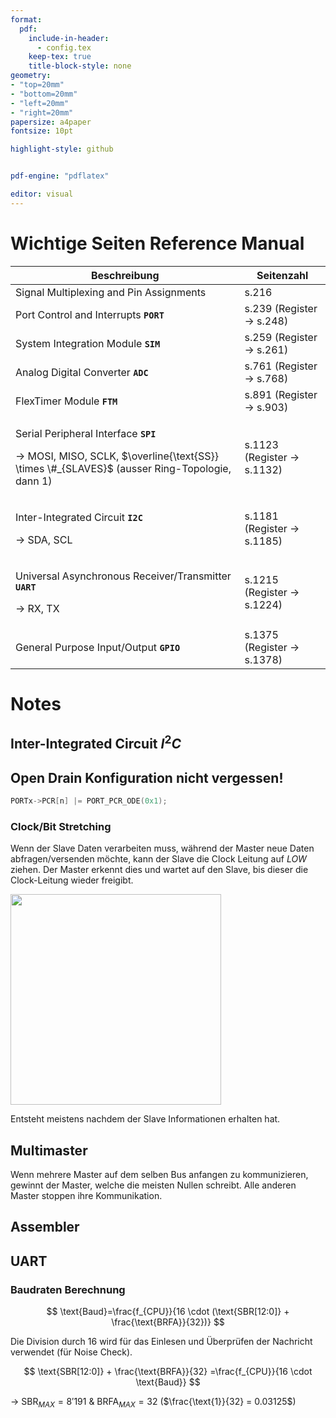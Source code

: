 ```yaml
---
format:
  pdf:
    include-in-header:
      - config.tex
    keep-tex: true
    title-block-style: none
geometry: 
- "top=20mm"
- "bottom=20mm"
- "left=20mm"
- "right=20mm"
papersize: a4paper
fontsize: 10pt

highlight-style: github


pdf-engine: "pdflatex"

editor: visual
---
```


```{=latex}
\begin{titlepage}
  \textsf{
    \makeatletter
    \Huge{\textbf{Zusammenfassung MCFUN}
    } \\
    \normalsize{
      \begin{tabularx}{\textwidth}{lr}
        Joel von Rotz & \today
      \end{tabularx}
    }
    \makeatother
  }
\end{titlepage}
```
# Wichtige Seiten Reference Manual

+-------------------------------------------------------------------------------------------------------------+----------------------------------------+
| Beschreibung                                                                                                | Seitenzahl                             |
+=============================================================================================================+========================================+
| Signal Multiplexing and Pin Assignments                                                                     | s.216                                  |
+-------------------------------------------------------------------------------------------------------------+----------------------------------------+
| Port Control and Interrupts **`PORT`**                                                                      | s.239 (Register $\rightarrow$ s.248)   |
+-------------------------------------------------------------------------------------------------------------+----------------------------------------+
| System Integration Module **`SIM`**                                                                         | s.259 (Register $\rightarrow$ s.261)   |
+-------------------------------------------------------------------------------------------------------------+----------------------------------------+
| Analog Digital Converter **`ADC`**                                                                          | s.761 (Register $\rightarrow$ s.768)   |
+-------------------------------------------------------------------------------------------------------------+----------------------------------------+
| FlexTimer Module **`FTM`**                                                                                  | s.891 (Register $\rightarrow$ s.903)   |
+-------------------------------------------------------------------------------------------------------------+----------------------------------------+
| Serial Peripheral Interface **`SPI`**                                                                       | s.1123 (Register $\rightarrow$ s.1132) |
|                                                                                                             |                                        |
| $\rightarrow$ MOSI, MISO, SCLK, $\overline{\text{SS}} \times \#_{SLAVES}$ (ausser Ring-Topologie, dann $1$) |                                        |
+-------------------------------------------------------------------------------------------------------------+----------------------------------------+
| Inter-Integrated Circuit **`I2C`**                                                                          | s.1181 (Register $\rightarrow$ s.1185) |
|                                                                                                             |                                        |
| $\rightarrow$ SDA, SCL                                                                                      |                                        |
+-------------------------------------------------------------------------------------------------------------+----------------------------------------+
| Universal Asynchronous Receiver/Transmitter **`UART`**                                                      | s.1215 (Register $\rightarrow$ s.1224) |
|                                                                                                             |                                        |
| $\rightarrow$ RX, TX                                                                                        |                                        |
+-------------------------------------------------------------------------------------------------------------+----------------------------------------+
| General Purpose Input/Output **`GPIO`**                                                                     | s.1375 (Register $\rightarrow$ s.1378) |
+-------------------------------------------------------------------------------------------------------------+----------------------------------------+

# Notes

## Inter-Integrated Circuit $I^2C$

::: callout-caution
## Open Drain Konfiguration nicht vergessen!

``` c
PORTx->PCR[n] |= PORT_PCR_ODE(0x1);
```
:::

### Clock/Bit Stretching

Wenn der Slave Daten verarbeiten muss, während der Master neue Daten abfragen/versenden möchte, kann der Slave die Clock Leitung auf *LOW* ziehen. Der Master erkennt dies und wartet auf den Slave, bis dieser die Clock-Leitung wieder freigibt.

![](images/paste-DD46C719.png){fig-align="center" width="337"}

Entsteht meistens nachdem der Slave Informationen erhalten hat.

## Multimaster

Wenn mehrere Master auf dem selben Bus anfangen zu kommunizieren, gewinnt der Master, welche die meisten Nullen schreibt. Alle anderen Master stoppen ihre Kommunikation.

## Assembler

## UART

### Baudraten Berechnung

$$
\text{Baud}=\frac{f_{CPU}}{16 \cdot (\text{SBR[12:0]} + \frac{\text{BRFA}}{32})}
$$

Die Division durch 16 wird für das Einlesen und Überprüfen der Nachricht verwendet (für Noise Check).

$$
\text{SBR[12:0]} + \frac{\text{BRFA}}{32} =\frac{f_{CPU}}{16 \cdot \text{Baud}}
$$

$\rightarrow$ $\text{SBR}_{MAX}= 8'191$ & $\text{BRFA}_{MAX}=32$ ($\frac{\text{1}}{32} = 0.03125$)
